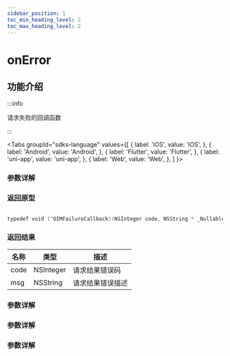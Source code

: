 ```yaml
---
sidebar_position: 1
toc_min_heading_level: 2
toc_max_heading_level: 2
---
```


# onError

## 功能介绍

:::info

请求失败的回调函数

:::

<Tabs
groupId="sdks-language"
values={[
{ label: 'iOS', value: 'iOS', },
{ label: 'Android', value: 'Android', },
{ label: 'Flutter', value: 'Flutter', },
{ label: 'uni-app', value: 'uni-app', },
{ label: 'Web', value: 'Web', },
]
}>

<TabItem value="Flutter">

### 参数详解

</TabItem>

<TabItem value="iOS">

### 返回原型

```swift showLineNumbers

typedef void (^OIMFailureCallback)(NSInteger code, NSString * _Nullable msg);

```

### 返回结果

| 名称 | 类型      | 描述             |
| ---- | --------- | ---------------- |
| code | NSInteger | 请求结果错误码   |
| msg  | NSString  | 请求结果错误描述 |

</TabItem>

<TabItem value="Android">

### 参数详解

</TabItem>

<TabItem value="Web">

### 参数详解

</TabItem>

<TabItem value="uni-app">

### 参数详解

</TabItem>

</Tabs>
